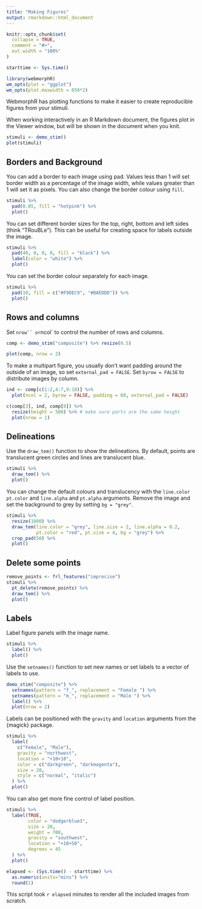 ```yaml
---
title: "Making Figures"
output: rmarkdown::html_document
---
```


```r
knitr::opts_chunk$set(
  collapse = TRUE,
  comment = "#>",
  out.width = "100%"
)

starttime <- Sys.time()

library(webmorphR)
wm_opts(plot = "ggplot")
wm_opts(plot.maxwidth = 850*2)
```


WebmorphR has plotting functions to make it easier to create reproducible figures from your stimuli.

When working interactively in an R Markdown document, the figures plot in the Viewer window, but will be shown in the document when you knit.

```r
stimuli <- demo_stim()
plot(stimuli)
```


## Borders and Background

You can add a border to each image using pad. Values less than 1 will set border width as a percentage of the image width, while values greater than 1 will set it as pixels. You can also change the border colour using `fill`.


```r
stimuli %>%
  pad(0.05, fill = "hotpink") %>%
  plot()
```


You can set different border sizes for the top, right, bottom and left sides (think "TRouBLe"). This can be useful for creating space for labels outside the image.

```r
stimuli %>%
  pad(40, 0, 0, 0, fill = "black") %>%
  label(color = "white") %>%
  plot()
```


You can set the border colour separately for each image.

```r
stimuli %>%
  pad(10, fill = c("#F9DEC9", "#BAEDDD")) %>%
  plot()
```

## Rows and columns

Set `nrow`` or `ncol` to control the number of rows and columns.

```r
comp <- demo_stim("composite") %>% resize(0.5)

plot(comp, nrow = 2)
```


To make a multipart figure, you usually don't want padding around the outside of an image, so set `external_pad = FALSE`.  Set `byrow = FALSE` to distribute images by column.

```r
ind <- comp[c(1:2,4:7,9:10)] %>%
  plot(ncol = 2, byrow = FALSE, padding = 60, external_pad = FALSE)

c(comp[3], ind, comp[8]) %>%
  resize(height = 500) %>% # make sure parts are the same height
  plot(nrow = 1)
```


## Delineations

Use the `draw_tem()` function to show the delineations. By default, points are translucent green circles and lines are translucent blue.

```r
stimuli %>%
  draw_tem() %>%
  plot()
```

You can change the default colours and translucency with the `line.color` `pt.color` and `line.alpha` and `pt.alpha` arguments. Remove the image and set the background to grey by setting `bg = "grey"`.

```r
stimuli %>%
  resize(1000) %>%
  draw_tem(line.color = "grey", line.size = 2, line.alpha = 0.2, 
           pt.color = "red", pt.size = 4, bg = "grey") %>%
  crop_pad(50) %>%
  plot()
```


## Delete some points

```r
remove_points <- frl_features("imprecise")
stimuli %>%
  pt_delete(remove_points) %>%
  draw_tem() %>%
  plot()
```

## Labels

Label figure panels with the image name.

```r
stimuli %>%
  label() %>%
  plot()
```

Use the `setnames()` function to set new names or set labels to a vector of labels to use.

```r
demo_stim("composite") %>%
  setnames(pattern = "f_", replacement = "Female ") %>%
  setnames(pattern = "m_", replacement = "Male ") %>%
  label() %>%
  plot(nrow = 2)
```

Labels can be positioned with the `gravity` and `location` arguments from the {magick} package.

```r
stimuli %>%
  label(
    c("Female", "Male"),
    gravity = "northwest",
    location = "+10+10",
    color = c("darkgreen", "darkmagenta"),
    size = 20, 
    style = c("normal", "italic")
  ) %>%
  plot()
```

You can also get more fine control of label position.

```r
stimuli %>%
  label(TRUE,
        color = "dodgerblue3",
        size = 20,
        weight = 700,
        gravity = "southwest",
        location = "+10+50",
        degrees = 45
  ) %>%
  plot()
```




```r
elapsed <- (Sys.time() - starttime) %>%
  as.numeric(units="mins") %>%
  round(1)
```

This script took `r elapsed` minutes to render all the included images from scratch.
